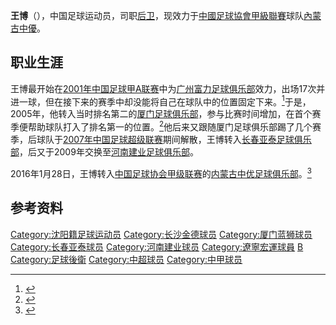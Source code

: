 {{noteta|G1=足球}}{{Football player infobox
| playername = 王博
| image =
| fullname = 王博
| height = {{height|m=1.83}}
| nickname =
| dateofbirth = {{Birth date and age|year=1982|month=5|day=8}}
| cityofbirth = [[辽宁省|辽宁]][[沈阳市|沈阳]]
| countryofbirth = {{CHN}}
| currentclub = {{flagicon|CHN}} [[內蒙古中優足球俱樂部|內蒙古中優]]
| clubnumber = 27
| position = [[后卫_(足球)|后卫]]
| youthyears =
| youthclubs =
|  years1 =   2001–2004 
| years2 =  2005–2007 
| years3 =  2008–2010 
| years4 =  2009 
| years5 =  2011–2015
| years6 =  2016–
| clubs1 =  [[长沙金德|沈阳海狮/金德]]
| clubs2 =  [[厦门足球俱乐部|厦门蓝狮]]
| clubs3 =  [[长春亚泰|长春亚泰]]
| clubs4 =  → [[河南建业|河南建业]] (外借) 
| clubs5 =  [[辽宁宏运|辽宁宏运]]
| clubs6 =  [[內蒙古中優足球俱樂部|內蒙古中優]]
| caps1  =  27  
| caps2  =  63  
| caps3  =  26  
| caps4  =  15  
| caps5  =  73
| caps6  =  47
| goals1 =  1  
| goals2 =  3  
| goals3 =  0  
| goals4 =  1 
| goals5 =  2
| goals6 =  2
| nationalyears =
| nationalteam =
| nationalcaps(goals) =
| pcupdate =
| ntupdate =
}}
'''王博'''（{{bd|1982年|5月8日|catIdx=W}}），中国足球运动员，司职[[后卫_(足球)|后卫]]，现效力于[[中國足球協會甲級聯賽|中國足球協會甲級聯賽]]球队[[內蒙古中優足球俱樂部|內蒙古中優]]。
==职业生涯==
王博最开始在[[2001年中国足球甲A联赛|2001年中国足球甲A联赛]]中为[[广州富力足球俱乐部|广州富力足球俱乐部]]效力，出场17次并进一球，但在接下来的赛季中却没能将自己在球队中的位置固定下来。<ref>{{cite web|url=http://data.sports.163.com/athlete/home/0005000EBTBP.html|title=王博|publisher=data.sports.163.com|date=|accessdate=2012-08-27|deadurl=yes|archiveurl=https://web.archive.org/web/20120226023507/http://data.sports.163.com/athlete/home/0005000EBTBP.html|archivedate=2012-02-26}}</ref>于是，2005年，他转入当时排名第二的[[厦门足球俱乐部|厦门足球俱乐部]]，参与比赛时间增加，在首个赛季便帮助球队打入了排名第一的位置。<ref>{{cite web|url=http://sports.qianlong.com/4713/2005/03/01/1520@2531353.htm|title=中甲诸强内引外联 五大冲超热门浮出水面(附阵容)|publisher=sports.qianlong.com|date=2005-03-01|accessdate=2012-08-27|deadurl=yes|archiveurl=https://web.archive.org/web/20120301175054/http://sports.qianlong.com/4713/2005/03/01/1520@2531353.htm|archivedate=2012年3月1日|df=}}</ref>他后来又跟随厦门足球俱乐部踢了几个赛季，后球队于[[2007年中国足球超级联赛|2007年中国足球超级联赛]]期间解散，王博转入[[长春亚泰足球俱乐部|长春亚泰足球俱乐部]]，后又于2009年交换至[[河南建业足球俱乐部|河南建业足球俱乐部]]。

2016年1月28日，王博转入[[中国足球协会甲级联赛|中国足球协会甲级联赛]]的[[内蒙古中优足球俱乐部|内蒙古中优足球俱乐部]]。<ref>{{cite news|title=辽足中卫加盟内蒙古中优 老将王博中甲展雄风_中甲_新浪竞技风暴_新浪网|url=http://sports.sina.com.cn/china/b/2016-02-17/doc-ifxpmpqp7876900.shtml|accessdate=2016-02-17|work=sports.sina.com.cn|archive-date=2016-02-25|archive-url=https://web.archive.org/web/20160225152043/http://sports.sina.com.cn/china/b/2016-02-17/doc-ifxpmpqp7876900.shtml|dead-url=no}}</ref>

==参考资料==
{{reflist}}
{{2009年河南建业名单}}
{{2010年中超分类名单长春}}
{{2011年中超分类名单辽宁}}
{{2012年中超分类名单辽宁}}
{{2013年中超分类名单辽宁}}
{{2014年中超分类名单辽宁}}
{{2015年中超分类名单辽宁}}
{{2016年中甲分类名单内蒙古}}
{{2017年中甲分类名单内蒙古}}
{{2018年中甲分类名单内蒙古}}

[[Category:沈阳籍足球运动员|Category:沈阳籍足球运动员]]
[[Category:长沙金德球员|Category:长沙金德球员]]
[[Category:厦门蓝狮球员|Category:厦门蓝狮球员]]
[[Category:长春亚泰球员|Category:长春亚泰球员]]
[[Category:河南建业球员|Category:河南建业球员]]
[[Category:遼寧宏運球員|Category:遼寧宏運球員]]
[[Category:王姓|B]]
[[Category:足球後衛|Category:足球後衛]]
[[Category:中超球员|Category:中超球员]]
[[Category:中甲球员|Category:中甲球员]]